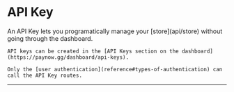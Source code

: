 # API Key

<Row>
  <Col>
    An API Key lets you programatically manage your [store](api/store) without going through the dashboard.

    API keys can be created in the [API Keys section on the dashboard](https://paynow.gg/dashboard/api-keys).
    
    Only the [user authentication](reference#types-of-authentication) can call the API Key routes.
  </Col>
  <Col sticky>
    <Endpoints>
        <Endpoint method="POST" href="#create-api-key" url="/stores/{store.id}/apikeys" />
        <Endpoint method="GET" href="#get-api-keys" url="/stores/{store.id}/apikeys" />
        <Endpoint method="GET" href="#get-api-key" url="/stores/{store.id}/apikeys/{apikey.id}" />
        <Endpoint method="PATCH" href="#update-api-key" url="/stores/{store.id}/apikeys/{apikey.id}" />
        <Endpoint method="POST" href="#reset-api-key-token" url="/stores/{store.id}/apikeys/{apikey.id}/reset-token" />
        <Endpoint method="DELETE" href="#delete-api-key" url="/stores/{store.id}/apikeys/{apikey.id}" />
    </Endpoints>
  </Col>
</Row>

---